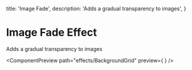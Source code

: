 

  title: 'Image Fade',
  description: 'Adds a gradual transparency to images',
}

# Image Fade Effect

<div className="mt-4">Adds a gradual transparency to images</div>

<ComponentPreview path="effects/BackgroundGrid" preview={
  <BackgroundGrid className="relative z-0 w-full h-52" color="#FB3A5D" size="25px" strokeWidth="3px" />
} />
